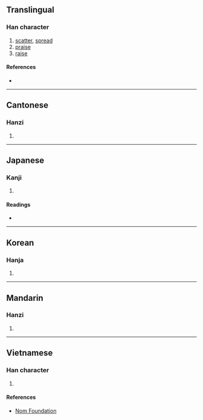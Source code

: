 {{character info/new}}
==Translingual==

===Han character===
{{Han char|rn=66|rad=攴|as=08|sn=12|four=|canj=AHOK|ids=⿰昜攵}}

# [[scatter]], [[spread]]
# [[praise]]
# [[raise]]

====References====
* {{Han ref|kx=0474.020|dkj=13306|dj=0827.140|hdz=21470.110|uh=656D|ud=25965}}

----

==Cantonese==

===Hanzi===
{{yue-hanzi|jyut=[[joeng4]]|y=yeung4}}

# {{defn|lang=yue|sort=攴08}}

----

==Japanese==

===Kanji===
{{ja-kanji|grade=|rs=攴08}}

# {{defn|lang=ja|sort=攴08}}

====Readings====
* {{ja-readings|on=[[よう]] (yō)|kun=}}

----

==Korean==

===Hanja===
{{ko-hanja|hangeul=양|eumhun=|rv=yang|mr=yang|y=yang}}

# {{defn|lang=ko|sort=攴08}}

----

==Mandarin==

===Hanzi===
{{cmn-hanzi|pin=[[yáng]] ([[yang2]])|wg=yang<sup>2</sup>}}

# {{defn|lang=cmn|sort=攴08}}

----

==Vietnamese==

===Han character===
{{vi-readings|rs=攴08|hanviet=dương}}

# {{defn|lang=vi|sort=攴08}}

====References====
* [http://nomfoundation.org/common/nom_details.php?codepoint=656d Nom Foundation]